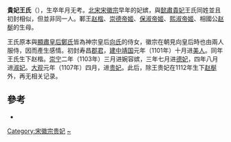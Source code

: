 '''貴妃王氏'''（{{bd|11世纪||12世纪||}}），生卒年月无考。[[北宋|北宋]][[宋徽宗|宋徽宗]]早年的妃嫔，與[[懿肅貴妃|懿肅貴妃]]王氏同姓並且初封相似，但並非同一人。鄆王[[赵楷|赵楷]]、[[崇德帝姬|崇德帝姬]]、[[保淑帝姬|保淑帝姬]]、[[熙淑帝姬|熙淑帝姬]]、相國公[[赵梴|赵梴]]的生母。

王氏原本與[[顯肅皇后|顯肅皇后鄭氏]]皆為神宗皇后[[欽聖皇后|向氏]]的侍女，徽宗在朝見向皇后時也由兩人服侍，因而產生感情。初封寿昌[[郡君|郡君]]，[[建中靖国|建中靖国]]元年（1101年）十月进[[美人_(位号)|美人]]。同年王氏生下赵楷。[[崇宁|崇宁]]二年（1103年）三月进婉容嫔，三年七月进[[德妃|德妃]]，四年八月进[[淑妃|淑妃]]。[[大观_(年号)|大观]]元年（1107年）四月，进[[贵妃|贵妃]]。此后，除王贵妃在1112年生下[[赵梴|赵梴]]外，再无相关记录。

==參考==
*

[[Category:宋徽宗贵妃|Category:宋徽宗贵妃]]
[[Category:王姓|~]]